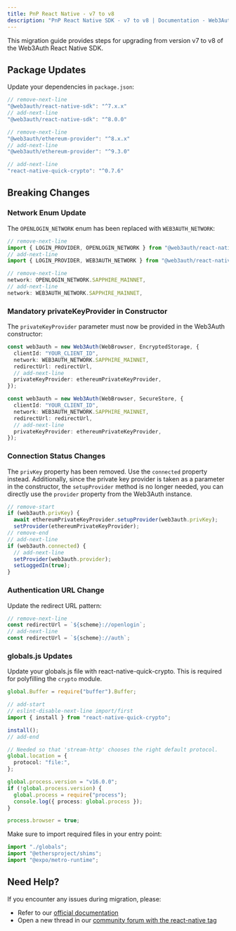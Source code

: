 ```yaml
---
title: PnP React Native - v7 to v8
description: "PnP React Native SDK - v7 to v8 | Documentation - Web3Auth"
---
```



This migration guide provides steps for upgrading from version v7 to v8 of the Web3Auth React Native
SDK.

## Package Updates

Update your dependencies in `package.json`:

```typescript
// remove-next-line
"@web3auth/react-native-sdk": "^7.x.x"
// add-next-line
"@web3auth/react-native-sdk": "^8.0.0"

// remove-next-line
"@web3auth/ethereum-provider": "^8.x.x"
// add-next-line
"@web3auth/ethereum-provider": "^9.3.0"

// add-next-line
"react-native-quick-crypto": "^0.7.6"
```

## Breaking Changes

### Network Enum Update

The `OPENLOGIN_NETWORK` enum has been replaced with `WEB3AUTH_NETWORK`:

```typescript
// remove-next-line
import { LOGIN_PROVIDER, OPENLOGIN_NETWORK } from "@web3auth/react-native-sdk";
// add-next-line
import { LOGIN_PROVIDER, WEB3AUTH_NETWORK } from "@web3auth/react-native-sdk";

// remove-next-line
network: OPENLOGIN_NETWORK.SAPPHIRE_MAINNET,
// add-next-line
network: WEB3AUTH_NETWORK.SAPPHIRE_MAINNET,
```

### Mandatory privateKeyProvider in Constructor

The `privateKeyProvider` parameter must now be provided in the Web3Auth constructor:

<Tabs>
<TabItem value="bare" label="Bare React Native" default>

```typescript
const web3auth = new Web3Auth(WebBrowser, EncryptedStorage, {
  clientId: "YOUR_CLIENT_ID",
  network: WEB3AUTH_NETWORK.SAPPHIRE_MAINNET,
  redirectUrl: redirectUrl,
  // add-next-line
  privateKeyProvider: ethereumPrivateKeyProvider,
});
```

</TabItem>
<TabItem value="expo" label="Expo">

```typescript
const web3auth = new Web3Auth(WebBrowser, SecureStore, {
  clientId: "YOUR_CLIENT_ID",
  network: WEB3AUTH_NETWORK.SAPPHIRE_MAINNET,
  redirectUrl: redirectUrl,
  // add-next-line
  privateKeyProvider: ethereumPrivateKeyProvider,
});
```

</TabItem>
</Tabs>

### Connection Status Changes

The `privKey` property has been removed. Use the `connected` property instead. Additionally, since
the private key provider is taken as a parameter in the constructor, the `setupProvider` method is
no longer needed, you can directly use the `provider` property from the Web3Auth instance.

```typescript
// remove-start
if (web3auth.privKey) {
  await ethereumPrivateKeyProvider.setupProvider(web3auth.privKey);
  setProvider(ethereumPrivateKeyProvider);
// remove-end
// add-next-line
if (web3auth.connected) {
  // add-next-line
  setProvider(web3auth.provider);
  setLoggedIn(true);
}
```

### Authentication URL Change

Update the redirect URL pattern:

```typescript
// remove-next-line
const redirectUrl = `${scheme}://openlogin`;
// add-next-line
const redirectUrl = `${scheme}://auth`;
```

### globals.js Updates

Update your globals.js file with react-native-quick-crypto. This is required for polyfilling the
`crypto` module.

```typescript
global.Buffer = require("buffer").Buffer;

// add-start
// eslint-disable-next-line import/first
import { install } from "react-native-quick-crypto";

install();
// add-end

// Needed so that 'stream-http' chooses the right default protocol.
global.location = {
  protocol: "file:",
};

global.process.version = "v16.0.0";
if (!global.process.version) {
  global.process = require("process");
  console.log({ process: global.process });
}

process.browser = true;
```

Make sure to import required files in your entry point:

```typescript
import "./globals";
import "@ethersproject/shims";
import "@expo/metro-runtime";
```

## Need Help?

If you encounter any issues during migration, please:

- Refer to our [official documentation](https://web3auth.io/docs/sdk/react-native/)
- Open a new thread in our
  [community forum with the react-native tag](https://web3auth.io/community/tag/react-native)
